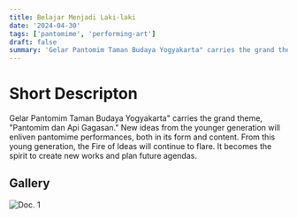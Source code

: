 ```yaml
---
title: Belajar Menjadi Laki-laki
date: '2024-04-30'
tags: ['pantomime', 'performing-art']
draft: false
summary: 'Gelar Pantomim Taman Budaya Yogyakarta" carries the grand theme, "Pantomim dan Api Gagasan." New ideas from the younger generation will enliven pantomime performances, both in its form and content. From this young generation, the Fire of Ideas will continue to flare. It becomes the spirit to create new works and plan future agendas.'
---
```


# Short Descripton

Gelar Pantomim Taman Budaya Yogyakarta" carries the grand theme, "Pantomim dan Api Gagasan." New ideas from the younger generation will enliven pantomime performances, both in its form and content. From this young generation, the Fire of Ideas will continue to flare. It becomes the spirit to create new works and plan future agendas.

## Gallery
![Doc. 1](/static/images/belajar-menjadi-laki-laki/belajar-menjadi-laki-laki-1.jpeg)